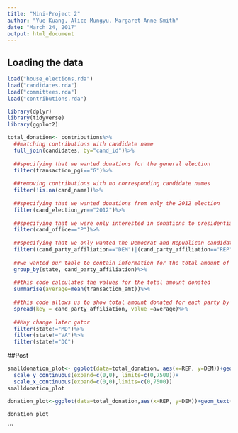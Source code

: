 ```yaml
---
title: "Mini-Project 2"
author: "Yue Kuang, Alice Mungyu, Margaret Anne Smith"
date: "March 24, 2017"
output: html_document
---
```



## Loading the data


```r
load("house_elections.rda")
load("candidates.rda")
load("committees.rda")
load("contributions.rda")

library(dplyr)
library(tidyverse)
library(ggplot2)
```

```r
total_donation<- contributions%>%
  ##matching contributions with candidate name
  full_join(candidates, by="cand_id")%>%
  
  ##specifying that we wanted donations for the general election
  filter(transaction_pgi=="G")%>%
  
  ##removing contributions with no corresponding candidate names
  filter(!is.na(cand_name))%>%
  
  ##specifying that we wanted donations from only the 2012 election
  filter(cand_election_yr=="2012")%>%
  
  ##specifying that we were only interested in donations to presidential candidates
  filter(cand_office=="P")%>%
  
  ##specifying that we only wanted the Democrat and Republican candidates
  filter((cand_party_affiliation=="DEM")|(cand_party_affiliation=="REP"))%>%
  
  ##we wanted our table to contain information for the total amount of money donated from each state to the Democrat or Republican candidate
  group_by(state, cand_party_affiliation)%>%
  
  ##this code calculates the values for the total amount donated
  summarise(average=mean(transaction_amt))%>%
  
  ##this code allows us to show total amount donated for each party by state - each party becomes a new column
  spread(key = cand_party_affiliation, value =average)%>%
  
  ##May change later gator
  filter(state!="MD")%>%
  filter(state!="VA")%>%
  filter(state!="DC")

```


##Post


```r

smalldonation_plot<- ggplot(data=total_donation, aes(x=REP, y=DEM))+geom_text(aes(label=state),color="BLACK")+
  scale_y_continuous(expand=c(0,0), limits=c(0,7500))+
  scale_x_continuous(expand=c(0,0),limits=c(0,7500))
smalldonation_plot

donation_plot<-ggplot(data=total_donation,aes(x=REP, y=DEM))+geom_text(aes(label=state),color="BLACK")

donation_plot
```

  
  

```